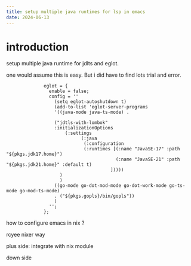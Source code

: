 ```yaml
---
title: setup multiple java runtimes for lsp in emacs
date: 2024-06-13
---
```


# introduction 

setup multiple java runtime for jdlts and eglot.

one would assume this is easy. But i did have to find lots trial and error.

```
              eglot = {
                enable = false;
                config = ''
                  (setq eglot-autoshutdown t)
                  (add-to-list 'eglot-server-programs
                  '((java-mode java-ts-mode) .

                  ("jdtls-with-lombok"
                  :initializationOptions
                      (:settings
                            (:java
                             (:configuration
                             (:runtimes [(:name "JavaSE-17" :path "${pkgs.jdk17.home}")
                                         (:name "JavaSE-21" :path "${pkgs.jdk21.home}" :default t)
                                       ]))))
                    )
                    )
                  ((go-mode go-dot-mod-mode go-dot-work-mode go-ts-mode go-mod-ts-mode)
                  . ("${pkgs.gopls}/bin/gopls"))
                  )
                '';
              };
```


how to configure emacs in nix ?

rcyee nixer way 

plus side: integrate with nix module

down side 

